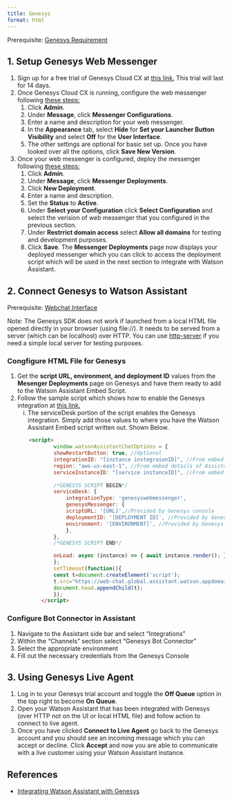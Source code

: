 ```yaml
---
title: Genesys
format: html
---
```


::: {.callout-warning}
Prerequisite: [Genesys Requirement](/environment.html#third-party-applications)
:::

## 1. Setup Genesys Web Messenger
<div style={{ borderBottom: '1px solid #000', marginTop: '20px', marginBottom: '20px' }}></div>
1. Sign up for a free trial of Genesys Cloud CX at [this link.](https://www.genesys.com/campaign/try-genesys-cloud-for-free) This trial will last for 14 days.
2. Once Genesys Cloud CX is running, configure the web messenger following [these steps:](https://help.mypurecloud.com/articles/configure-messenger/)
    1. Click **Admin**.
    2. Under **Message**, click **Messenger Configurations**.
    3. Enter a name and description for your web messenger.
    4. In the **Appearance** tab, select **Hide** for **Set your Launcher Button Visibility** and select **Off** for the **User Interface**.
    5. The other settings are optional for basic set up. Once you have looked over all the options, click **Save New Version**. 
3. Once your web messenger is configured, deploy the messenger following [these steps:](https://help.mypurecloud.com/articles/deploy-messenger/)
    1. Click **Admin**.
    2. Under **Message**, click **Messenger Deployments**.
    3. Click **New Deployment**.
    4. Enter a name and description.
    5. Set the **Status** to **Active**.
    6. Under **Select your Configuration** click **Select Configuration** and select the verision of web messenger that you configured in the previous section.
    7. Under **Restrrict domain access** select **Allow all domains** for testing and development purposes.
    8. Click **Save**. The **Messenger Deployments** page now displays your deployed messenger which you can click to access the deployment script which will be used in the next section to integrate with Watson Assistant.

## 2. Connect Genesys to Watson Assistant
<div style={{ borderBottom: '1px solid #000', marginTop: '20px', marginBottom: '20px' }}></div>
::: {.callout-warning}
Prerequisite: [Webchat Interface](../01-Webchat%20Interface/01-Static-Webpage.mdx)

Note: The Genesys SDK does not work if launched from a local HTML file opened directly in your browser (using file://). It needs to be served from a server (which can be localhost) over HTTP. You can use [http-server](https://www.npmjs.com/package/http-server) if you need a simple local server for testing purposes.
:::

### Congfigure HTML File for Genesys
1. Get the **script URL, environment, and deployment ID** values from the **Mesenger Deployments** page on Genesys and have them ready to add to the Watson Assistant Embed Script.
2. Follow the sample script which shows how to enable the Genesys integration at [this link.](https://web-chat.global.assistant.watson.cloud.ibm.com/docs.html?to=service-desks-genesys#enabling)
    i. The serviceDesk portion of the script enables the Genesys integration. Simply add those values to where you have the Watson Assistant Embed script written out. Shown Below.

<div style="margin-left: 50px;">
```html
<script>
        window.watsonAssistantChatOptions = {
        showRestartButton: true, //Optional
        integrationID: "[instance instegraionID]", //From embed details of Assistant
        region: "aws-us-east-1", //From embed details of Assistant
        serviceInstanceID: "[service instanceID]", //From embed details of Assistant
        
        /*GENESYS SCRIPT BEGIN*/
        serviceDesk: {
            integrationType: 'genesyswebmessenger',
            genesysMessenger: {
            scriptURL: '[URL]',//Provided by Genesys console
            deploymentID: '[DEPLOYMENT ID]', //Provided by Genesys console
            environment: '[ENVIRONMENT]', //Provided by Genesys console
            },
        },
        /*GENESYS SCRIPT END*/

        onLoad: async (instance) => { await instance.render(); }
        };
        setTimeout(function(){
        const t=document.createElement('script');
        t.src="https://web-chat.global.assistant.watson.appdomain.cloud/versions/" + (window.watsonAssistantChatOptions.clientVersion || 'latest') + "/WatsonAssistantChatEntry.js";
        document.head.appendChild(t);
        });
    </script>
```
</div>
### Configure Bot Connector in Assistant
1. Navigate to the Assistant side bar and select "Integrations"
2. Within the "Channels" section select "Genesys Bot Connector"
3. Select the appropriate environment
4. Fill out the necessary credentials from the Genesys Console

## 3. Using Genesys Live Agent
<div style={{ borderBottom: '1px solid #000', marginTop: '20px', marginBottom: '20px' }}></div>
1. Log in to your Genesys trial account and toggle the **Off Queue** option in the top right to become **On Queue**.
2. Open your Watson Assistant that has been integrated with Genesys (over HTTP not on the UI or local HTML file) and follow action to connect to live agent.
3. Once you have clicked **Connect to Live Agent** go back to the Genesys account and you should see an incoming message which you can accept or decline. Click **Accept** and now you are able to communicate with a live customer using your Watson Assistant instance.

## References
<div style={{ borderBottom: '1px solid #000', marginTop: '20px', marginBottom: '20px' }}></div>
- [Integrating Watson Assistant with Genesys](https://cloud.ibm.com/docs/watson-assistant?topic=watson-assistant-deploy-genesys)
